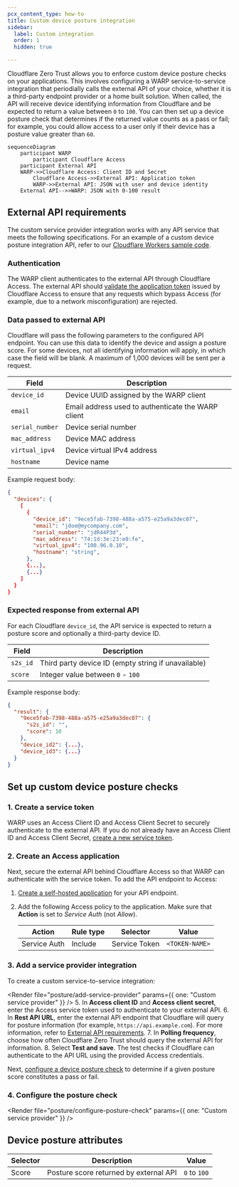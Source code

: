 ```yaml
---
pcx_content_type: how-to
title: Custom device posture integration
sidebar:
  label: Custom integration
  order: 1
  hidden: true

---
```



Cloudflare Zero Trust allows you to enforce custom device posture checks on your applications. This involves configuring a WARP service-to-service integration that periodially calls the external API of your choice, whether it is a third-party endpoint provider or a home built solution. When called, the API will receive device identifying information from Cloudflare and be expected to return a value between `0` to `100`. You can then set up a device posture check that determines if the returned value counts as a pass or fail; for example, you could allow access to a user only if their device has a posture value greater than `60`.

```mermaid
sequenceDiagram
    participant WARP
		participant Cloudflare Access
    participant External API
    WARP->>Cloudflare Access: Client ID and Secret
		Cloudflare Access->>External API: Application token
		WARP->>External API: JSON with user and device identity
    External API-->>WARP: JSON with 0-100 result
```

## External API requirements

The custom service provider integration works with any API service that meets the following specifications. For an example of a custom device posture integration API, refer to our [Cloudflare Workers sample code](https://github.com/cloudflare/custom-device-posture-integration-example-worker).

### Authentication

The WARP client authenticates to the external API through Cloudflare Access. The external API should [validate the application token](/cloudflare-one/identity/authorization-cookie/validating-json/) issued by Cloudflare Access to ensure that any requests which bypass Access (for example, due to a network misconfiguration) are rejected.

### Data passed to external API

Cloudflare will pass the following parameters to the configured API endpoint. You can use this data to identify the device and assign a posture score. For some devices, not all identifying information will apply, in which case the field will be blank. A maximum of 1,000 devices will be sent per a request.

| Field | Description |
| ----- | ----------- |
| `device_id` | Device UUID assigned by the WARP client |
| `email` | Email address used to authenticate the WARP client |
| `serial_number` | Device serial number |
| `mac_address` | Device MAC address |
| `virtual_ipv4` | Device virtual IPv4 address |
| `hostname` | Device name |

Example request body:
```json
{
  "devices": {
    [
      {
        "device_id": "9ece5fab-7398-488a-a575-e25a9a3dec07",
        "email": "jdoe@mycompany.com",
        "serial_number": "jdR44P3d",
        "mac_address": "74:1d:3e:23:e0:fe",
        "virtual_ipv4": "100.96.0.10",
        "hostname": "string",
      },
      {...},
      {...}
    ]
  }
}
```

### Expected response from external API

For each Cloudflare `device_id`, the API service is expected to return a posture score and optionally a third-party device ID.

| Field | Description |
| ----- | ----------- |
| `s2s_id` | Third party device ID (empty string if unavailable) |
| `score` | Integer value between `0` - `100` |

Example response body:
```json
{
  "result": {
    "9ece5fab-7398-488a-a575-e25a9a3dec07": {
      "s2s_id": "",
      "score": 10
    },
    "device_id2": {...},
    "device_id3": {...}
  }
}
```

## Set up custom device posture checks

### 1. Create a service token

WARP uses an Access Client ID and Access Client Secret to securely authenticate to the external API. If you do not already have an Access Client ID and Access Client Secret, [create a new service token](/cloudflare-one/identity/service-tokens/#create-a-service-token).

### 2. Create an Access application

Next, secure the external API behind Cloudflare Access so that WARP can authenticate with the service token. To add the API endpoint to Access:

1. [Create a self-hosted application](/cloudflare-one/applications/configure-apps/self-hosted-apps/) for your API endpoint.
2. Add the following Access policy to the application. Make sure that **Action** is set to _Service Auth_ (not _Allow_).

	| Action | Rule type | Selector          | Value                                 |
	| ------ | --------- | ----------------- | ------------------------------------- |
	| Service Auth | Include  | Service Token | `<TOKEN-NAME>`                       |

### 3. Add a service provider integration

To create a custom service-to-service integration:

<Render file="posture/add-service-provider" params={{ one: "Custom service provider" }} />
5. In **Access client ID** and **Access client secret**, enter the Access service token used to authenticate to your external API.
6. In **Rest API URL**, enter the external API endpoint that Cloudflare will query for posture information (for example, `https://api.example.com`). For more information, refer to [External API requirements](#external-api-requirements).
7. In **Polling frequency**, choose how often Cloudflare Zero Trust should query the external API for information.
8. Select **Test and save**. The test checks if Cloudflare can authenticate to the API URL using the provided Access credentials.

Next, [configure a device posture check](#configure-the-posture-check) to determine if a given posture score constitutes a pass or fail.

### 4. Configure the posture check

<Render file="posture/configure-posture-check" params={{ one: "Custom service provider" }} />

## Device posture attributes

| Selector      | Description                                                                                       | Value                                                                                         |
| ------------- | ------------------------------------------------------------------------------------------------- | --------------------------------------------------------------------------------------------- |
| Score            | Posture score returned by external API                                                                                   | `0` to `100`                                                                                  |